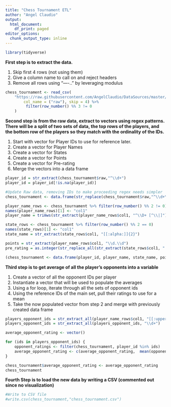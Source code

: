 ```yaml
---
title: "Chess Tournament ETL"
author: "Angel Claudio"
output:
  html_document:
    df_print: paged
editor_options:
  chunk_output_type: inline
---
```


```r
library(tidyverse)
```

**First step is to extract the data.**

1. Skip first 4 rows (not using them)
2. Give a column name to call on and reject headers
3. Remove all rows using "----.." by leveraging modulus

```r
chess_tournament <- read_csv(
    "https://raw.githubusercontent.com/AngelClaudio/DataSources/master/tournamentinfo.txt",
        col_name = ("raw"), skip = 4) %>% 
         filter(row_number() %% 3 != 0
    )
```

**Second step is from the raw data, extract to vectors using regex patterns. There will be a split of two sets of data, the top rows of the players, and the bottom row of the players so they match with the ordinality of the IDs.**

1. Start with vector for Player IDs to use for reference later.
2. Create a vector for Player Names
3. Create a vector for States
4. Create a vector for Points
5. Create a vector for Pre-rating
6. Merge the vectors into a data frame

```r
player_id = str_extract(chess_tournament$raw,"^\\d+")
player_id = player_id[!is.na(player_id)]

#Update Raw data, removing IDs to make proceeding regex needs simpler
chess_tournament <- data.frame(str_replace(chess_tournament$raw,"^\\d+\\s\\|\\s",""))

player_name_rows <- chess_tournament %>% filter(row_number() %% 2 != 0) 
names(player_name_rows)[1] <- "col1"
player_name = trimws(str_extract(player_name_rows$col1, "^\\D+ [^\\|]"))

state_rows <- chess_tournament %>% filter(row_number() %% 2 == 0) 
names(state_rows)[1] <- "col1"
state_name = str_extract(state_rows$col1, "[[:alpha:]]{2}")

points = str_extract(player_name_rows$col1, "\\d.\\d")
pre_rating = as.integer(str_replace_all(str_extract(state_rows$col1, ": \\s?\\d{3,4}"), ":\\s",""))

(chess_tournament <- data.frame(player_id, player_name, state_name, points, pre_rating))
```


**Third step is to get average of all the player's opponents into a variable**

1. Create a vector of all the opponent IDs per player
2. Instantiate a vector that will be used to populate the averages
3. Using a for loop, iterate through all the sets of opponent ids
4. Using the reference IDs of the main set, pull their ratings to use for a mean
4. Take the now populated vector from step 2 and merge with previously created data frame

```r
players_opponent_ids = str_extract_all(player_name_rows$col1, "[[:upper:]]\\s+\\d+\\|")
players_opponent_ids = str_extract_all(players_opponent_ids, "\\d+")

average_opponent_rating <- vector()

for (ids in players_opponent_ids) {
    opponent_ratings <- filter(chess_tournament, player_id %in% ids)
    average_opponent_rating <- c(average_opponent_rating,  mean(opponent_ratings$pre_rating))
}

chess_tournament$average_opponent_rating <- average_opponent_rating
chess_tournament
```

**Fourth Step is to load the new data by writing a CSV (commented out since no visualization)**
```r
#Write to CSV file
#write.csv(chess_tournament,"chess_tournament.csv")
```

